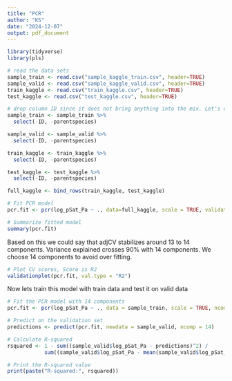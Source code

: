 ---
title: "PCR"
author: "KS"
date: "2024-12-07"
output: pdf_document
---

```{r}
library(tidyverse)
library(pls)
```

```{r}
# read the data sets
sample_train <- read.csv("sample_kaggle_train.csv", header=TRUE)
sample_valid <- read.csv("sample_kaggle_valid.csv", header=TRUE)
train_kaggle <- read.csv("train_kaggle.csv", header=TRUE)
test_kaggle <- read.csv("test_kaggle.csv", header=TRUE)
```

```{r}
# drop column ID since it does not bring anything into the mix. Let's drop column parentspecies since it is categorical and this version of PCR is not capable to deal with it
sample_train <- sample_train %>% 
  select(-ID, -parentspecies)

sample_valid <- sample_valid %>% 
  select(-ID, -parentspecies)

train_kaggle <- train_kaggle %>% 
  select(-ID, -parentspecies)

test_kaggle <- test_kaggle %>% 
  select(-ID, -parentspecies)
```

```{r}
full_kaggle <- bind_rows(train_kaggle, test_kaggle)
```


```{r}
# Fit PCR model
pcr.fit <- pcr(log_pSat_Pa ~ ., data=full_kaggle, scale = TRUE, validation = "CV")
```


```{r}
# Summarize fitted model
summary(pcr.fit)
```

Based on this we could say that adjCV stabilizes around 13 to 14 components. Variance explained crosses 90% with 14 components. We choose 14 components to avoid over fitting.

```{r}
# Plot CV scores, Score is R2
validationplot(pcr.fit, val.type = "R2")

```

Now lets train this model with train data and test it on valid data

```{r}

# Fit the PCR model with 14 components
pcr.fit <- pcr(log_pSat_Pa ~ ., data = sample_train, scale = TRUE, ncomp = 14)

# Predict on the validation set
predictions <- predict(pcr.fit, newdata = sample_valid, ncomp = 14)

# Calculate R-squared
rsquared <- 1 - sum((sample_valid$log_pSat_Pa - predictions)^2) / 
            sum((sample_valid$log_pSat_Pa - mean(sample_valid$log_pSat_Pa))^2)

# Print the R-squared value
print(paste("R-squared:", rsquared))
```

